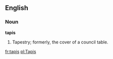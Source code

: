 ==English==

===Noun===

'''tapis'''

#Tapestry; formerly, the cover of a council table.

[[fr:tapis]]
[[pl:Tapis]]